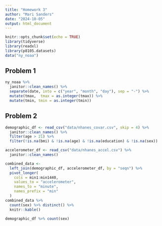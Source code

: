 ```yaml
---
title: "Homework 3"
author: "Mari Sanders"
date: "2024-10-05"
output: html_document
---
```


```r
knitr::opts_chunk$set(echo = TRUE)
library(tidyverse)
library(readxl)
library(p8105.datasets)
data("ny_noaa")
```


## Problem 1 

```r
ny_noaa %>% 
  janitor::clean_names() %>% 
  separate(date, into = c("year", "month", "day"), sep = "-") %>% 
  mutate(tmax,  tmax = as.integer(tmax)) %>% 
  mutate(tmin, tmin = as.integer(tmin))
```

## Problem 2 

```r
demographic_df <- read_csv("data/nhanes_covar.csv", skip = 4) %>%
  janitor::clean_names() %>% 
  filter(age > 21) %>% 
  filter(!is.na(bmi) & !is.na(age) & !is.na(education) & !is.na(sex))

accelerometer_df <- read_csv("data/nhanes_accel.csv") %>% 
  janitor::clean_names()

combined_data <- 
  left_join(demographic_df, accelerometer_df, by = "seqn") %>% 
  pivot_longer(
    cols = min1:min1440,
    values_to = "accelerometer",
    names_to = "minute",
    names_prefix = "min"
  )
combined_data %>% 
  count(sex) %>% distinct() %>% 
  knitr::kable()

demographic_df %>% count(sex) 
```

